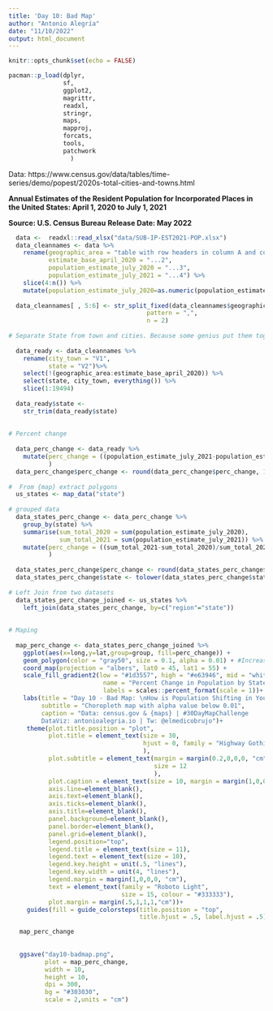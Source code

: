 ```yaml
---
title: 'Day 10: Bad Map'
author: "Antonio Alegría"
date: "11/10/2022"
output: html_document
---
```


```r
knitr::opts_chunk$set(echo = FALSE)

pacman::p_load(dplyr,
               sf,
               ggplot2,
               magrittr,
               readxl,
               stringr,
               maps,
               mapproj,
               forcats,
               tools,
               patchwork
                 )

```


Data:  https://www.census.gov/data/tables/time-series/demo/popest/2020s-total-cities-and-towns.html


**Annual Estimates of the Resident Population for Incorporated Places in the United States: April 1, 2020 to July 1, 2021**

**Source: U.S. Census Bureau**
**Release Date: May 2022**



```r
  data <-  readxl::read_xlsx("data/SUB-IP-EST2021-POP.xlsx")
  data_cleannames <- data %>% 
    rename(geographic_area = "table with row headers in column A and column headers in rows 3 through 4 (leading dots indicate sub-parts)",
           estimate_base_april_2020 = "...2",
           population_estimate_july_2020 = "...3",
           population_estimate_july_2021 = "...4") %>% 
    slice(4:n()) %>% 
    mutate(population_estimate_july_2020=as.numeric(population_estimate_july_2020))
  
  data_cleannames[ , 5:6] <- str_split_fixed(data_cleannames$geographic_area, 
                                      pattern = ",",
                                      n = 2)  
  
# Separate State from town and cities. Because some genius put them togheter
  
  data_ready <- data_cleannames %>% 
    rename(city_town = "V1",
           state = "V2")%>% 
    select(!(geographic_area:estimate_base_april_2020)) %>% 
    select(state, city_town, everything()) %>% 
    slice(1:19494)
    
  data_ready$state <- 
    str_trim(data_ready$state)
  
  
# Percent change
  
  data_perc_change <- data_ready %>% 
    mutate(perc_change = ((population_estimate_july_2021-population_estimate_july_2020)/population_estimate_july_2020*100)
           ) 
  data_perc_change$perc_change <- round(data_perc_change$perc_change, 1)
  
#  From {map} extract polygons 
  us_states <- map_data("state")
  
# grouped data
  data_states_perc_change <- data_perc_change %>% 
    group_by(state) %>% 
    summarise(sum_total_2020 = sum(population_estimate_july_2020),
              sum_total_2021 = sum(population_estimate_july_2021)) %>% 
    mutate(perc_change = ((sum_total_2021-sum_total_2020)/sum_total_2020*100)
           ) 
  
  data_states_perc_change$perc_change <- round(data_states_perc_change$perc_change, 1)
  data_states_perc_change$state <- tolower(data_states_perc_change$state)
  
# Left Join from two datasets
  data_states_perc_change_joined <- us_states %>% 
    left_join(data_states_perc_change, by=c("region"="state")) 
  
  
# Maping
  
  map_perc_change <- data_states_perc_change_joined %>%
    ggplot(aes(x=long,y=lat,group=group, fill=perc_change)) +
    geom_polygon(color = "gray50", size = 0.1, alpha = 0.01) + #Increase this if you really want to see helpfull results xd
    coord_map(projection = "albers", lat0 = 45, lat1 = 55) +
    scale_fill_gradient2(low = "#1d3557", high = "#e63946", mid = "white",
                          name = "Percent Change in Population by State:",
                          labels = scales::percent_format(scale = 1))+
    labs(title = "Day 10 - Bad Map: \nHow is Population Shifting in Your State?",
         subtitle = "Choropleth map with alpha value below 0.01",
         caption = "Data: census.gov & {maps} | #30DayMapChallenge
         DataViz: antonioalegria.io | Tw: @elmedicobrujo")+
     theme(plot.title.position = "plot",
           plot.title = element_text(size = 30, 
                                     hjust = 0, family = "Highway Gothic"
                                     ),
           plot.subtitle = element_text(margin = margin(0.2,0,0,0, "cm"),
                                        size = 12
                                        ),
           plot.caption = element_text(size = 10, margin = margin(1,0,0,0, "cm")),
           axis.line=element_blank(),
           axis.text=element_blank(),
           axis.ticks=element_blank(),
           axis.title=element_blank(),
           panel.background=element_blank(),
           panel.border=element_blank(),
           panel.grid=element_blank(),
           legend.position="top",
           legend.title = element_text(size = 11),
           legend.text = element_text(size = 10),
           legend.key.height = unit(.5, "lines"),
           legend.key.width = unit(4, "lines"),
           legend.margin = margin(1,0,0,0, "cm"),
           text = element_text(family = "Roboto Light", 
                               size = 15, colour = "#333333"),
           plot.margin = margin(.5,1,1,1,"cm"))+
     guides(fill = guide_colorsteps(title.position = "top",
                                    title.hjust = .5, label.hjust = .5))

   map_perc_change  
   
   
   ggsave("day10-badmap.png",
          plot = map_perc_change,
          width = 10, 
          height = 10,
          dpi = 300,
          bg = "#303030",
          scale = 2,units = "cm")
   
```

